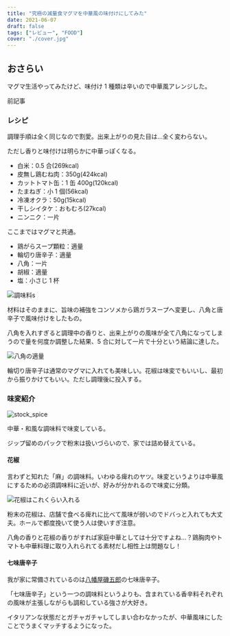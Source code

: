 ```yaml
---
title: "究極の減量食マグマを中華風の味付けにしてみた"
date: 2021-06-07
draft: false
tags: ["レビュー", "FOOD"]
cover: "./cover.jpg"
---
```


## おさらい

マグマ生活やってみたけど、味付け 1 種類は辛いので中華風アレンジした。

前記事

<LinkBox url="https://blog.gensobunya.net/post/2021/06/magma_cyclist/" />

### レシピ

調理手順は全く同じなので割愛。出来上がりの見た目は…全く変わらない。

ただし香りと味付けは明らかに中華っぽくなる。

- 白米：0.5 合(269kcal)
- 皮無し鶏むね肉：350g(424kcal)
- カットトマト缶：1 缶 400g(120kcal)
- たまねぎ：小 1 個(56kcal)
- 冷凍オクラ：50g(15kcal)
- 干しシイタケ：おもむろ(27kcal)
- ニンニク：一片

ここまではマグマと共通。

<LinkBox url="https://www.amazon.co.jp/gp/product/B07BDFR5K3/" isAmazonLink />

- 鶏がらスープ顆粒：適量
- 輪切り唐辛子：適量
- 八角：一片
- 胡椒：適量
- 塩：小さじ 1 杯

![調味料s](./cover.jpg)

材料はそのままに、旨味の補強をコンソメから鶏ガラスープへ変更し、八角と唐辛子で風味付けをしたもの。

八角を入れすぎると調理中の香りと、出来上がりの風味が全て八角になってしまうので量を何度か調整した結果、5 合に対して一片で十分という結論に達した。

![八角の適量](./hakkaku.jpg)

輪切り唐辛子は通常のマグマに入れても美味しい。花椒は味変でもいいし、最初から振りかけてもいい。ただし調理後に投入する。

### 味変紹介

![stock_spice](./stock.jpg)

中華・和風な調味料で味変している。

ジップ留めのパックで粉末は扱いづらいので、家では詰め替えている。

#### 花椒

<LinkBox url="https://www.amazon.co.jp/dp/B0074Z86SW/" isAmazonLink />

言わずと知れた「麻」の調味料。いわゆる痺れのヤツ。味変というよりは中華風にするための必須調味料に近いが、好みが分かれるので味変に分類。

![花椒はこれくらい入れる](./sample.jpg)

粉末の花椒は、店舗で食べる痺れに比べて風味が弱いのでドバっと入れても大丈夫。ホールで都度挽いて使う人は使いすぎ注意。

八角の香りと花椒の香りがすれば家庭中華としては十分ですよね…？鶏胸肉やトマトも中華料理に取り入れられてる素材だし相性上は問題なし！

#### 七味唐辛子

<LinkBox url="https://www.amazon.co.jp/dp/B00BTWDBH2/" isAmazonLink />

我が家に常備されているのは[八幡屋磯五郎](https://www.yawataya.co.jp/)の七味唐辛子。

「七味唐辛子」という一つの調味料というよりも、含まれている香辛料それぞれの風味が主張しながらも調和している強さが大好き。

イタリアンな状態だとガチャガチャしてしまい合わなかったが、中華風味にしたことでうまくマッチするようになった。
